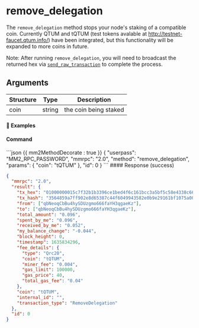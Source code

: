 
# remove_delegation

The `remove_delegation` method stops your node's staking of a compatible coin. Currently QTUM and tQTUM (test tokens avalable at http://testnet-faucet.qtum.info/) have been integrated, but this functionality will be expanded to more coins in future.

Note: After running `remove_delegation`, you will need to broadcast the returned hex via [`send_raw_transaction`](/atomicdex/api/legacy/send_raw_transaction) to complete the process.

## Arguments

| Structure | Type   | Description           |
| --------- | ------ | --------------------- |
| coin      | string | the coin being staked |

#### 📌 Examples

#### Command

<CodeGroup title="" tag="POST" label="remove_delegation">
```json {{ mm2MethodDecorate : true }}
{
  "userpass": "MM2_RPC_PASSWORD",
  "mmrpc": "2.0",
  "method": "remove_delegation",
  "params": {
    "coin": "tQTUM"
  },
  "id": 0
}
```
</CodeGroup>

<CollapsibleSection expandedText='Hide Response' collapsedText='Show Response'>
#### Response (success)

```json
{
  "mmrpc": "2.0",
  "result": {
    "tx_hex": "01000000015c7f32b1b3396ce1bed4f6c161bcc3a5bf5c58e4338c66a24c9de1deffc5b94e000000006a47304402203fcdf1e48f6e43fd718b4aab79c56a7ff81b12304339ddf6d871a3f26f217a7502200c22fa8e2bcc33d16f4bf62feb71f637acbefdd34135314e6aa526e6655cba73012102641b541e35bc915e375c8038f1099a977bc6736aa7265e9f65b7270b70d34366ffffffff020000000000000000225403a086010128043d666e8b140000000000000000000000000000000000000086c280584f00000000001976a914c36ac1020b1eae632079692e7bef350d279489c988acb8d98061",
    "tx_hash": "3564859a7ff902e8d65387c44f6049943582e0b9e29161bf1075a00097e535ae",
    "from": ["qbNeoqCbBu4hySDUzgmo666faYH3qgaeKz"],
    "to": ["qbNeoqCbBu4hySDUzgmo666faYH3qgaeKz"],
    "total_amount": "0.096",
    "spent_by_me": "0.096",
    "received_by_me": "0.052",
    "my_balance_change": "-0.044",
    "block_height": 0,
    "timestamp": 1635834296,
    "fee_details": {
      "type": "Qrc20",
      "coin": "tQTUM",
      "miner_fee": "0.004",
      "gas_limit": 100000,
      "gas_price": 40,
      "total_gas_fee": "0.04"
    },
    "coin": "tQTUM",
    "internal_id": "",
    "transaction_type": "RemoveDelegation"
  },
  "id": 0
}
```

</CollapsibleSection>
